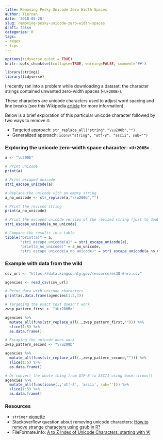 ```yaml
---
title: Removing Pesky Unicode Zero Width Spaces
author: Tiernan
date: '2018-05-28' 
slug: removing-pesky-unicode-zero-width-spaces
draft: false
categories: R
tags:
- regex
- tips 
---
```


```r
options(tidyverse.quiet = TRUE)
knitr::opts_chunk$set(collapse=TRUE, warning=FALSE, comment='##')

```

```r
library(stringi)
library(tidyverse)
```

I recently ran into a problem while downloading a dataset: the character strings contained unwanted zero-width spaces (`<U+200B>`).

These characters are unicode characters used to adjust word spacing and line breaks (see this Wikipedia [article](https://en.wikipedia.org/wiki/Zero-width_space) for more information).

Below is a brief exploration of this particular unicode character followed by two ways to remove it:

  + Targeted approach: `str_replace_all("string","\\u200b","")`
  + Generalized approach: `iconv("string", "utf-8", "ascii", sub="")`

### Exploring the unicode zero-width space character: `<U+200B>`
```r
a <- "\u200b"

# Print unicode
print(a)

# Print escaped unicode
stri_escape_unicode(a)

# Replace the unicode with an empty string
a_no_unicode <- str_replace(a,"\\u200b","")

# Print the revised string
print(a_no_unicode)

# Print the escaped unicode version of the revised string (just to double-check)
stri_escape_unicode(a_no_unicode)


```

```r
# Compare the results in a table
tibble("print(a)" = a,
       "stri_escape_unicode(a)" = stri_escape_unicode(a),
       "print(a_no_unicode)" = a_no_unicode,
       "stri_escape_unicode(a_no_unicode)" = stri_escape_unicode(a_no_unicode))

```


### Example with data from the wild
```r
csv_url <- "https://data.kingcounty.gov/resource/es38-6nrz.csv"

agencies <- read_csv(csv_url)

# Print data with unicode characters
print(as.data.frame(agencies[1:5,]))

# Targeting the exact text doesn't work
zwsp_pattern_first <- "<U+200B>"

agencies %>% 
  mutate_all(funs(str_replace_all(.,zwsp_pattern_first,""))) %>% 
  slice(1:5) %>% 
  as.data.frame()

# Escaping the unicode does work
zwsp_pattern_second <- "\\u200b"

agencies %>% 
  mutate_all(funs(str_replace_all(.,zwsp_pattern_second,""))) %>% 
  slice(1:5) %>% 
  as.data.frame()

# Or convert the whole thing from UTF-8 to ASCII using base::iconv()
agencies %>% 
  mutate_all(funs(iconv(.,'utf-8', 'ascii', sub=''))) %>% 
  slice(1:5) %>% 
  as.data.frame()

```

### Resources

  + `stringr` [vignette](https://cran.r-project.org/web/packages/stringr/vignettes/regular-expressions.html) 
  + Stackoverflow question about removing unicode characters: [How to remove strange characters using gsub in R?](https://stackoverflow.com/q/38828620)
  + FileFormate.Info: [A to Z Index of Unicode Characters: starting with 'A'](https://www.fileformat.info/info/unicode/char/a.htm)